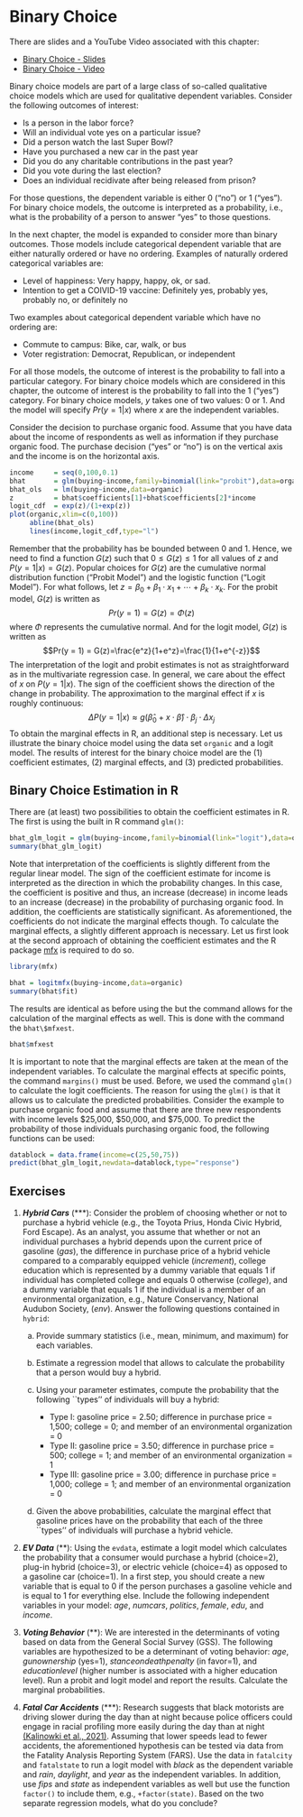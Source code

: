 # Binary Choice
There are slides and a YouTube Video associated with this chapter:

- [Binary Choice - Slides](https://github.com/jrfdumortier/slidesstatistics/raw/main/BinaryChoice.pdf)
- [Binary Choice - Video](https://youtu.be/6--cCcD2Tts)

Binary choice models are part of a large class of so-called qualitative choice models which are used for qualitative dependent variables. Consider the following outcomes of interest:

- Is a person in the labor force?
- Will an individual vote yes on a particular issue? 
- Did a person watch the last Super Bowl? 
- Have you purchased a new car in the past year 
- Did you do any charitable contributions in the past year? 
- Did you vote during the last election?
- Does an individual recidivate after being released from prison?

For those questions, the dependent variable is either 0 ("no") or 1 ("yes"). For binary choice models, the outcome is interpreted as a probability, i.e., what is the probability of a person to answer "yes" to those questions. 

In the next chapter, the model is expanded to consider more than binary outcomes. Those models include categorical dependent variable that are either naturally ordered or have no ordering. Examples of naturally ordered categorical variables are: 

- Level of happiness: Very happy, happy, ok, or sad.
- Intention to get a COIVID-19 vaccine: Definitely yes, probably yes, probably no, or definitely no

Two examples about categorical dependent variable which have no ordering are:

- Commute to campus: Bike, car, walk, or bus
- Voter registration: Democrat, Republican, or independent

For all those models, the outcome of interest is the probability to fall into a particular category. For binary choice models which are considered in this chapter, the outcome of interest is the probability to fall into the 1 ("yes") category. For binary choice models, *y* takes one of two values: 0 or 1. And the model will specify $Pr(y=1|x)$ where *x* are the independent variables.   

Consider the decision to purchase organic food. Assume that you have data about the income of respondents as well as information if they purchase organic food. The purchase decision ("yes" or "no") is on the vertical axis and the income is on the horizontal axis.

```r
income     = seq(0,100,0.1)
bhat       = glm(buying~income,family=binomial(link="probit"),data=organic)
bhat_ols   = lm(buying~income,data=organic)
z          = bhat$coefficients[1]+bhat$coefficients[2]*income
logit_cdf  = exp(z)/(1+exp(z))
plot(organic,xlim=c(0,100))
     abline(bhat_ols)
     lines(income,logit_cdf,type="l")
```

Remember that the probability has be bounded between 0 and 1. Hence, we need to find a function $G(z)$ such that $0 \leq G(z) \leq 1$ for all values of $z$ and $P(y=1|x)=G(z)$. Popular choices for $G(z)$ are the cumulative normal distribution function ("Probit Model") and the logistic function ("Logit Model"). For what follows, let $z=\beta_0+\beta_1 \cdot x_1 + \cdots + \beta_k \cdot x_k$. For the probit model, $G(z)$ is written as
$$Pr(y = 1) = G(z)=\Phi(z)$$
where $\Phi$ represents the cumulative normal. And for the logit model, $G(z)$ is written as
$$Pr(y = 1) = G(z)=\frac{e^z}{1+e^z}=\frac{1}{1+e^{-z}}$$
The interpretation of the logit and probit estimates is not as straightforward as in the multivariate regression case. In general, we care about the effect of $x$ on $P(y=1|x)$. The sign of the coefficient shows the direction of the change in probability. The approximation to the marginal effect if $x$ is roughly continuous:
$$\Delta P(y=1|x) \approx g(\hat{\beta}_0 + x \cdot \hat{\beta}) \cdot \beta_j \cdot \Delta x_j$$
To obtain the marginal effects in R, an additional step is necessary. Let us illustrate the binary choice model using the data set `organic` and a logit model. The results of interest for the binary choice model are the (1) coefficient estimates, (2) marginal effects, and (3) predicted probabilities.

## Binary Choice Estimation in R
There are (at least) two possibilities to obtain the coefficient estimates in R. The first is using the built in R command `glm()`: 

```r
bhat_glm_logit = glm(buying~income,family=binomial(link="logit"),data=organic)
summary(bhat_glm_logit)
```
       
Note that interpretation of the coefficients is slightly different from the regular linear model. The sign of the coefficient estimate for income is interpreted as the direction in which the probability changes. In this case, the coefficient is positive and thus, an increase (decrease) in income leads to an increase (decrease) in the probability of purchasing organic food. In addition, the coefficients are statistically significant. As aforementioned, the coefficients do not indicate the marginal effects though. To calculate the marginal effects, a slightly different approach is necessary. Let us first look at the second approach of obtaining the coefficient estimates and the R package [mfx](https://cran.r-project.org/web/packages/mfx/index.html) is required to do so. 

```r
library(mfx)
```


```r
bhat = logitmfx(buying~income,data=organic)
summary(bhat$fit)
```

The results are identical as before using the \texttt{glm()} but the command \texttt{logitmfx()} allows for the calculation of the marginal effects as well. This is done with the command the `bhat\$mfxest`.

```r
bhat$mfxest
```

It is important to note that the marginal effects are taken at the mean of the independent variables. To calculate the marginal effects at specific points, the command `margins()` must be used. Before, we used the command `glm()` to calculate the logit coefficients. The reason for using the `glm()` is that it allows us to calculate the predicted probabilities. Consider the example to purchase organic food and assume that there are three new respondents with income levels \$25,000, \$50,000, and \$75,000. To predict the probability of those individuals purchasing organic food, the following functions can be used:  

```r
datablock = data.frame(income=c(25,50,75))
predict(bhat_glm_logit,newdata=datablock,type="response")
```

## Exercises

1. ***Hybrid Cars*** (\*\*\*): Consider the problem of choosing whether or not to purchase a hybrid vehicle (e.g., the Toyota Prius, Honda Civic Hybrid, Ford Escape). As an analyst, you assume that whether or not an individual purchases a hybrid depends upon the current price of gasoline ($gas$), the difference in purchase price of a hybrid vehicle compared to a comparably equipped vehicle ($increment$), college education which is represented by a dummy variable that equals 1 if individual has completed college and equals 0 otherwise ($college$), and a dummy variable that equals 1 if the individual is a member of an environmental organization, e.g., Nature Conservancy, National Audubon Society, ($env$). Answer the following questions contained in `hybrid`:

     a. Provide summary statistics (i.e., mean, minimum, and maximum) for each variables.
     b. Estimate a regression model that allows to calculate the probability that a person would buy a hybrid.
     c. Using your parameter estimates, compute the probability that the following ``types'' of individuals will buy a hybrid:

          - Type I: gasoline price = 2.50; difference in purchase price = 1,500; college = 0; and member of an environmental organization = 0
          - Type II: gasoline price = 3.50; difference in purchase price = 500; college = 1; and member of an environmental organization = 1
          - Type III: gasoline price = 3.00; difference in purchase price = 1,000; college = 1; and member of an environmental organization = 0

     d. Given the above probabilities, calculate the marginal effect that gasoline prices have on the probability that each of the three ``types'' of individuals will purchase a hybrid vehicle.

2. ***EV Data*** (\*\*): Using the `evdata`, estimate a logit model which calculates the probability that a consumer would purchase a hybrid (choice=2), plug-in hybrid (choice=3), or electric vehicle (choice=4) as opposed to a gasoline car (choice=1). In a first step, you should create a new variable that is equal to 0 if the person purchases a gasoline vehicle and is equal to 1 for everything else. Include the following independent variables in your model: $age$, $numcars$, $politics$, $female$, $edu$, and $income$. 

3. ***Voting Behavior*** (\*\*): We are interested in the determinants of voting based on data from the General Social Survey (GSS). The following variables are hypothesized to be a determinant of voting behavior: $age$, $gun ownership$ (yes=1), $stance on death penalty$ (in favor=1), and $education level$ (higher number is associated with a higher education level). Run a probit and logit model and report the results. Calculate the marginal probabilities.

4. ***Fatal Car Accidents*** (\*\*\*): Research suggests that black motorists are driving slower during the day than at night because police officers could engage in racial profiling more easily during the day than at night [(Kalinowki et al., 2021)](https://doi.org/10.3386/w28789). Assuming that lower speeds lead to fewer accidents, the aforementioned hypothesis can be tested via data from the Fatality Analysis Reporting System (FARS). Use the data in `fatalcity` and `fatalstate` to run a logit model with $black$ as the dependent variable and $rain$, $daylight$, and $year$ as the independent variables. In addition, use $fips$ and $state$ as independent variables as well but use the function `factor()` to include them, e.g., `+factor(state)`. Based on the two separate regression models, what do you conclude?
